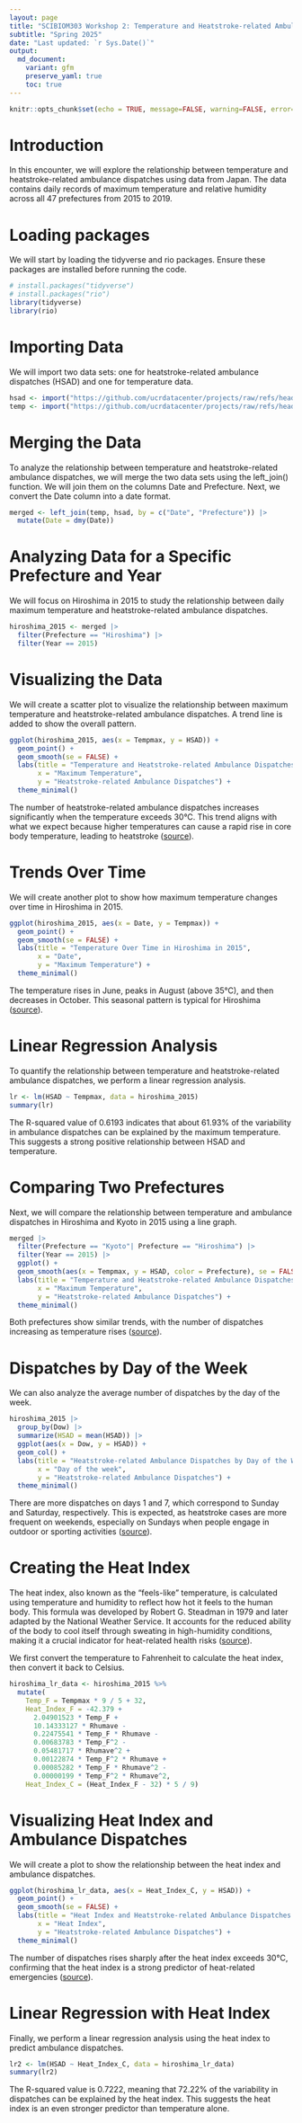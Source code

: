 ```yaml
---
layout: page
title: "SCIBIOM303 Workshop 2: Temperature and Heatstroke-related Ambulance Dispatches"
subtitle: "Spring 2025"
date: "Last updated: `r Sys.Date()`"
output:
  md_document:
    variant: gfm
    preserve_yaml: true
    toc: true
---
```


```r
knitr::opts_chunk$set(echo = TRUE, message=FALSE, warning=FALSE, error=FALSE)
```

# Introduction

In this encounter, we will explore the relationship between temperature and heatstroke-related ambulance dispatches using data from Japan. The data contains daily records of maximum temperature and relative humidity across all 47 prefectures from 2015 to 2019.

# Loading packages

We will start by loading the tidyverse and rio packages. Ensure these packages are installed before running the code.

```r
# install.packages("tidyverse")
# install.packages("rio")
library(tidyverse)
library(rio)
```

# Importing Data

We will import two data sets: one for heatstroke-related ambulance dispatches (HSAD) and one for temperature data.

```r
hsad <- import("https://github.com/ucrdatacenter/projects/raw/refs/heads/main/SCIBIOM303/2025h1/data/HSAD.csv")
temp <- import("https://github.com/ucrdatacenter/projects/raw/refs/heads/main/SCIBIOM303/2025h1/data/temperature.csv")
```

# Merging the Data

To analyze the relationship between temperature and heatstroke-related ambulance dispatches, we will merge the two data sets using the left_join() function. We will join them on the columns Date and Prefecture. Next, we convert the Date column into a date format.

```r
merged <- left_join(temp, hsad, by = c("Date", "Prefecture")) |> 
  mutate(Date = dmy(Date)) 
```

# Analyzing Data for a Specific Prefecture and Year

We will focus on Hiroshima in 2015 to study the relationship between daily maximum temperature and heatstroke-related ambulance dispatches.

```r
hiroshima_2015 <- merged |> 
  filter(Prefecture == "Hiroshima") |> 
  filter(Year == 2015)
```

# Visualizing the Data

We will create a scatter plot to visualize the relationship between maximum temperature and heatstroke-related ambulance dispatches. A trend line is added to show the overall pattern.

```r
ggplot(hiroshima_2015, aes(x = Tempmax, y = HSAD)) +
  geom_point() +
  geom_smooth(se = FALSE) +
  labs(title = "Temperature and Heatstroke-related Ambulance Dispatches in Hiroshima in 2015",
       x = "Maximum Temperature",
       y = "Heatstroke-related Ambulance Dispatches") +
  theme_minimal()
```

The number of heatstroke-related ambulance dispatches increases significantly when the temperature exceeds 30°C. This trend aligns with what we expect because higher temperatures can cause a rapid rise in core body temperature, leading to heatstroke ([source](https://www.mayoclinic.org/diseases-conditions/heat-stroke/symptoms-causes/syc-20353581)). 

# Trends Over Time

We will create another plot to show how maximum temperature changes over time in Hiroshima in 2015.

```r
ggplot(hiroshima_2015, aes(x = Date, y = Tempmax)) +
  geom_point() +
  geom_smooth(se = FALSE) +
  labs(title = "Temperature Over Time in Hiroshima in 2015",
       x = "Date",
       y = "Maximum Temperature") +
  theme_minimal()
```

The temperature rises in June, peaks in August (above 35°C), and then decreases in October. This seasonal pattern is typical for Hiroshima ([source](https://www.climatestotravel.com/climate/japan/hiroshima)).

# Linear Regression Analysis

To quantify the relationship between temperature and heatstroke-related ambulance dispatches, we perform a linear regression analysis.

```r
lr <- lm(HSAD ~ Tempmax, data = hiroshima_2015)
summary(lr)
```

The R-squared value of 0.6193 indicates that about 61.93% of the variability in ambulance dispatches can be explained by the maximum temperature. This suggests a strong positive relationship between HSAD and temperature.

# Comparing Two Prefectures

Next, we will compare the relationship between temperature and ambulance dispatches in Hiroshima and Kyoto in 2015 using a line graph.

```r
merged |> 
  filter(Prefecture == "Kyoto"| Prefecture == "Hiroshima") |> 
  filter(Year == 2015) |> 
  ggplot() +
  geom_smooth(aes(x = Tempmax, y = HSAD, color = Prefecture), se = FALSE) +
  labs(title = "Temperature and Heatstroke-related Ambulance Dispatches (2015)",
       x = "Maximum Temperature",
       y = "Heatstroke-related Ambulance Dispatches") +
  theme_minimal()
```

Both prefectures show similar trends, with the number of dispatches increasing as temperature rises ([source](https://doi.org/10.3961/jpmph.2012.45.5.309)).

# Dispatches by Day of the Week

We can also analyze the average number of dispatches by the day of the week.

```r
hiroshima_2015 |>
  group_by(Dow) |>
  summarize(HSAD = mean(HSAD)) |>
  ggplot(aes(x = Dow, y = HSAD)) +
  geom_col() +
  labs(title = "Heatstroke-related Ambulance Dispatches by Day of the Week (2015)",
       x = "Day of the week",
       y = "Heatstroke-related Ambulance Dispatches") +
  theme_minimal()
```

There are more dispatches on days 1 and 7, which correspond to Sunday and Saturday, respectively. This is expected, as heatstroke cases are more frequent on weekends, especially on Sundays when people engage in outdoor or sporting activities ([source](https://www.channelnewsasia.com/today/ground-up/heatstroke-heat-related-illnesses-dangers-risks-take-precautions-misconceptions-4647621)).

# Creating the Heat Index

The heat index, also known as the "feels-like" temperature, is calculated using temperature and humidity to reflect how hot it feels to the human body. This formula was developed by Robert G. Steadman in 1979 and later adapted by the National Weather Service. It accounts for the reduced ability of the body to cool itself through sweating in high-humidity conditions, making it a crucial indicator for heat-related health risks ([source](https://www.weather.gov/ama/heatindex)).

We first convert the temperature to Fahrenheit to calculate the heat index, then convert it back to Celsius.

```r
hiroshima_lr_data <- hiroshima_2015 %>%
  mutate(
    Temp_F = Tempmax * 9 / 5 + 32,
    Heat_Index_F = -42.379 + 
      2.04901523 * Temp_F + 
      10.14333127 * Rhumave - 
      0.22475541 * Temp_F * Rhumave - 
      0.00683783 * Temp_F^2 - 
      0.05481717 * Rhumave^2 + 
      0.00122874 * Temp_F^2 * Rhumave + 
      0.00085282 * Temp_F * Rhumave^2 - 
      0.00000199 * Temp_F^2 * Rhumave^2,
    Heat_Index_C = (Heat_Index_F - 32) * 5 / 9)
```

# Visualizing Heat Index and Ambulance Dispatches

We will create a plot to show the relationship between the heat index and ambulance dispatches.

```r
ggplot(hiroshima_lr_data, aes(x = Heat_Index_C, y = HSAD)) +
  geom_point() +
  geom_smooth(se = FALSE) +
  labs(title = "Heat Index and Heatstroke-related Ambulance Dispatches in Hiroshima in 2015",
       x = "Heat Index",
       y = "Heatstroke-related Ambulance Dispatches") +
  theme_minimal()
```

The number of dispatches rises sharply after the heat index exceeds 30°C, confirming that the heat index is a strong predictor of heat-related emergencies ([source](https://doi.org/10.1186/s40779-015-0056-z)).

# Linear Regression with Heat Index

Finally, we perform a linear regression analysis using the heat index to predict ambulance dispatches.

```r
lr2 <- lm(HSAD ~ Heat_Index_C, data = hiroshima_lr_data)
summary(lr2)
```

The R-squared value is 0.7222, meaning that 72.22% of the variability in dispatches can be explained by the heat index. This suggests the heat index is an even stronger predictor than temperature alone.

